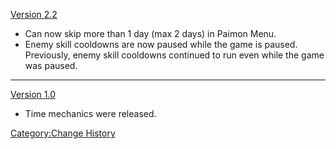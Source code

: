 [[Version 2.2]]
* Can now skip more than 1 day (max 2 days) in Paimon Menu.
* Enemy skill cooldowns are now paused while the game is paused. Previously, enemy skill cooldowns continued to run even while the game was paused.
----
[[Version 1.0]]
* Time mechanics were released.
<noinclude>[[Category:Change History]]</noinclude>